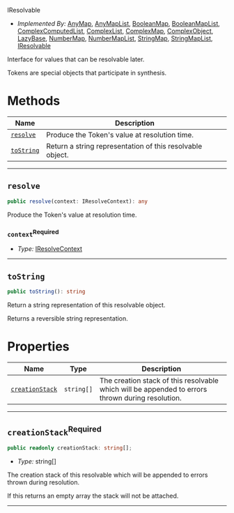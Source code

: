  IResolvable <a name="IResolvable" id="cdktf.IResolvable"></a>

- *Implemented By:* <a href="#cdktf.AnyMap">AnyMap</a>, <a href="#cdktf.AnyMapList">AnyMapList</a>, <a href="#cdktf.BooleanMap">BooleanMap</a>, <a href="#cdktf.BooleanMapList">BooleanMapList</a>, <a href="#cdktf.ComplexComputedList">ComplexComputedList</a>, <a href="#cdktf.ComplexList">ComplexList</a>, <a href="#cdktf.ComplexMap">ComplexMap</a>, <a href="#cdktf.ComplexObject">ComplexObject</a>, <a href="#cdktf.LazyBase">LazyBase</a>, <a href="#cdktf.NumberMap">NumberMap</a>, <a href="#cdktf.NumberMapList">NumberMapList</a>, <a href="#cdktf.StringMap">StringMap</a>, <a href="#cdktf.StringMapList">StringMapList</a>, <a href="#cdktf.IResolvable">IResolvable</a>

Interface for values that can be resolvable later.

Tokens are special objects that participate in synthesis.

# Methods <a name="Methods" id="Methods"></a>

| **Name** | **Description** |
| --- | --- |
| <code><a href="#cdktf.IResolvable.resolve">resolve</a></code> | Produce the Token's value at resolution time. |
| <code><a href="#cdktf.IResolvable.toString">toString</a></code> | Return a string representation of this resolvable object. |

---

## `resolve` <a name="resolve" id="cdktf.IResolvable.resolve"></a>

```typescript
public resolve(context: IResolveContext): any
```

Produce the Token's value at resolution time.

### `context`<sup>Required</sup> <a name="context" id="cdktf.IResolvable.resolve.parameter.context"></a>

- *Type:* <a href="#cdktf.IResolveContext">IResolveContext</a>

---

## `toString` <a name="toString" id="cdktf.IResolvable.toString"></a>

```typescript
public toString(): string
```

Return a string representation of this resolvable object.

Returns a reversible string representation.

# Properties <a name="Properties" id="Properties"></a>

| **Name** | **Type** | **Description** |
| --- | --- | --- |
| <code><a href="#cdktf.IResolvable.property.creationStack">creationStack</a></code> | <code>string[]</code> | The creation stack of this resolvable which will be appended to errors thrown during resolution. |

---

## `creationStack`<sup>Required</sup> <a name="creationStack" id="cdktf.IResolvable.property.creationStack"></a>

```typescript
public readonly creationStack: string[];
```

- *Type:* string[]

The creation stack of this resolvable which will be appended to errors thrown during resolution.

If this returns an empty array the stack will not be attached.

---
